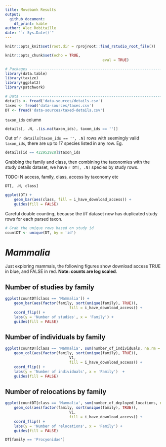 ```yaml
---
title: Movebank Results
output: 
  github_document:
    df_print: kable
author: Alec Robitaille
date: "`r Sys.Date()`"
---
```


```r
knitr::opts_knit$set(root.dir = rprojroot::find_rstudio_root_file())

knitr::opts_chunk$set(echo = TRUE,
											eval = TRUE)
```




```r
# Packages ----------------------------------------------------------------
library(data.table)
library(taxize)
library(ggplot2)
library(patchwork)
```

```r
# Data --------------------------------------------------------------------
details <- fread('data-sources/details.csv')
taxes <- fread('data-sources/taxes.csv')
DT <- fread('data-sources/taxed-details.csv')
```


`taxon_ids` column

```r
details[, .N, .(is.na(taxon_ids), taxon_ids == '')]
```


Out of `r details[taxon_ids == '', .N]` rows with seemingly valid `taxon_ids`, there are up to 17 species listed in any row. Eg. 


```r
details[id == 422952928]$taxon_ids
```

Grabbing the family and class, then combining the taxonomies with the study details dataset, we have `r DT[, .N]` species by study rows. 


TODO: N access, family, class, access by taxonomy etc

```r
DT[, .N, class]

ggplot(DT) + 
	geom_bar(aes(class, fill = i_have_download_access)) +
	guides(fill = FALSE)
```


Careful double counting, because the `DT` dataset now has duplicated study rows for each parsed taxon. 

```r
# Grab the unique rows based on study id
countDT <- unique(DT, by = 'id')
```


# *Mammalia*

Just exploring mammals, the following figures show download access TRUE in blue, 
and FALSE in red. **Note: counts are log scaled**. 

## Number of studies by family

```r
ggplot(countDT[class == 'Mammalia']) + 
	geom_bar(aes(factor(family, sort(unique(family), TRUE)),
							 fill = i_have_download_access)) +
	coord_flip() +
	labs(y = 'Number of studies', x = 'Family') +
	guides(fill = FALSE)
```


## Number of individuals by family
```r
ggplot(countDT[class == 'Mammalia', sum(number_of_individuals, na.rm = TRUE), .(i_have_download_access, family)]) + 
	geom_col(aes(factor(family, sort(unique(family), TRUE)),
							 V1,
							 fill = i_have_download_access)) +
	coord_flip() +
	labs(y = 'Number of individuals', x = 'Family')  +
	guides(fill = FALSE)
```

## Number of relocations by family
```r
ggplot(countDT[class == 'Mammalia', sum(number_of_deployed_locations, na.rm = TRUE), .(i_have_download_access, family)]) + 
	geom_col(aes(factor(family, sort(unique(family), TRUE)),
							 V1,
							 fill = i_have_download_access)) +
	coord_flip() +
	labs(y = 'Number of relocations', x = 'Family') +
	guides(fill = FALSE)
```



```r
DT[family == 'Procyonidae']
```
